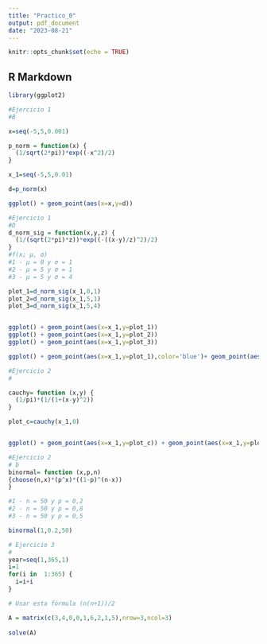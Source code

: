 ```yaml
---
title: "Practico_0"
output: pdf_document
date: "2023-08-21"
---
```


```r
knitr::opts_chunk$set(echo = TRUE)
```

## R Markdown

```r
library(ggplot2)
```


```r
#Ejercicio 1
#B

x=seq(-5,5,0.001)

p_norm = function(x) {
  (1/sqrt(2*pi))*exp((-x^2)/2)
}

x_1=seq(-5,5,0.01)
```


```r

d=p_norm(x)

ggplot() + geom_point(aes(x=x,y=d))

```


```r
#Ejercicio 1
#D
d_norm_sig = function(x,y,z) {
  (1/(sqrt(2*pi)*z))*exp((-((x-y)/z)^2)/2)
}
#f(x; µ, σ)
#1 - µ = 0 y σ = 1
#2 - µ = 5 y σ = 1
#3 - µ = 5 y σ = 4

plot_1=d_norm_sig(x_1,0,1)
plot_2=d_norm_sig(x_1,5,1)
plot_3=d_norm_sig(x_1,5,4)


ggplot() + geom_point(aes(x=x_1,y=plot_1))
ggplot() + geom_point(aes(x=x_1,y=plot_2))
ggplot() + geom_point(aes(x=x_1,y=plot_3))

ggplot() + geom_point(aes(x=x_1,y=plot_1),color='blue')+ geom_point(aes(x=x_1,y=plot_2),color='red')+ geom_point(aes(x=x_1,y=plot_3),color='green')


```
```r
#Ejercicio 2
#

cauchy= function (x,y) {
  (1/pi)*(1/(1+(x-y)^2))
}

plot_c=cauchy(x_1,0)


ggplot() + geom_point(aes(x=x_1,y=plot_c)) + geom_point(aes(x=x_1,y=plot_c))

```

```r
#Ejercicio 2
# b
binormal= function (x,p,n)
{choose(n,x)*(p^x)*((1-p)^(n-x))
}

#1 - n = 50 y p = 0,2
#2 - n = 50 y p = 0,8
#3 - n = 50 y p = 0,5

binormal(1,0.2,50)


```
```r
# Ejercicio 3
# 
year=seq(1,365,1)
i=1
for(i in  1:365) {
  i=i+i
}

# Usar esta fórmula (n(n+1))/2
```

```r

A = matrix(c(3,4,0,0,1,6,2,1,5),nrow=3,ncol=3)
           
solve(A)           
```

